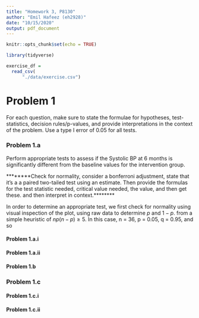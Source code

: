 ```yaml
---
title: "Homework 3, P8130"
author: "Emil Hafeez (eh2928)"
date: "10/15/2020"
output: pdf_document
---
```


```r
knitr::opts_chunk$set(echo = TRUE)
```

```r
library(tidyverse)

exercise_df =
  read_csv(
      "./data/exercise.csv")
```

# Problem 1

For each question, make sure to state the formulae for hypotheses, test-statistics, decision rules/p-values, and provide interpretations in the context of the problem. Use a type I error of 0.05 for all tests.

### Problem 1.a

Perform appropriate tests to assess if the Systolic BP at 6 months is significantly different from the baseline values for the intervention group.

********Check for normality, consider a bonferroni adjustment, state that it's a a paired two-tailed test using an estimate. Then provide the formulas for the test statistic needed, critical value needed, the value, and then get these. and then interpret in context.********

In order to determine an appropriate test, we first check for normality using visual inspection of the plot, using raw data to determine $p$ and $1-p$. from a simple heuristic of $np(n-p) \geq 5$. In this case, n = 36, p = 0.05, q = 0.95, and so 


#### Problem 1.a.i


#### Problem 1.a.ii





#### Problem 1.b




### Problem 1.c

#### Problem 1.c.i


#### Problem 1.c.ii






